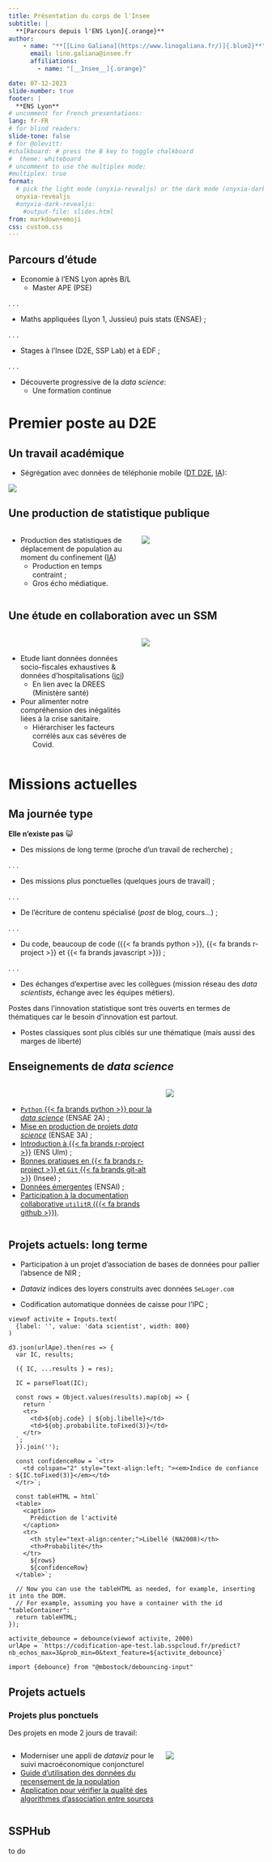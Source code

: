 ```yaml
---
title: Présentation du corps de l'Insee
subtitle: |
  **[Parcours depuis l'ENS Lyon]{.orange}**
author:
    - name: "**[[Lino Galiana](https://www.linogaliana.fr/)]{.blue2}**"
      email: lino.galiana@insee.fr
      affiliations:
        - name: "[__Insee__]{.orange}"

date: 07-12-2023
slide-number: true
footer: |
  **ENS Lyon**
# uncomment for French presentations:
lang: fr-FR
# for blind readers:
slide-tone: false
# for @olevitt:
#chalkboard: # press the B key to toggle chalkboard
#  theme: whiteboard
# uncomment to use the multiplex mode:
#multiplex: true
format:
  # pick the light mode (onyxia-revealjs) or the dark mode (onyxia-dark-revealjs)
  onyxia-revealjs
  #onyxia-dark-revealjs:
    #output-file: slides.html
from: markdown+emoji
css: custom.css
---
```




## Parcours d'étude

- Economie à l'ENS Lyon après B/L
    + Master APE (PSE)

. . .

- Maths appliquées (Lyon 1, Jussieu) puis stats (ENSAE) ;

. . .

- Stages à l'Insee (D2E, SSP Lab) et à EDF ;

. . .

- Découverte progressive de la _data science_:
    + Une formation continue


# Premier poste au D2E

## Un travail académique {.smaller}

- Ségrégation avec données de téléphonie mobile ([DT D2E](https://www.insee.fr/fr/statistiques/fichier/version-html/4925200/G2020-12.pdf), [IA](https://www.insee.fr/fr/statistiques/4930403)):

![](https://ses.ens-lyon.fr/images/actualites-rapports-etudes-et-4-pages/2020-11-09-insee-ia59-fig4.jpg)

## Une production de statistique publique {.smaller}

:::: {.columns}

::: {.column width="50%"}

- Production des statistiques de déplacement de population
au moment du confinement ([IA](https://www.insee.fr/fr/statistiques/4635407))
    + Production en temps contraint ;
    + Gros écho médiatique.

:::

::: {.column width="50%"}

![](telephonie.png)

:::

::::



## Une étude en collaboration avec un SSM {.smaller}

:::: {.columns}

::: {.column width="50%"}

<br>

- Etude liant données données socio-fiscales exhaustives & données d'hospitalisations ([ici](https://drees.solidarites-sante.gouv.fr/publications-communique-de-presse/les-dossiers-de-la-drees/caracteristiques-socio-economiques-des))
    + En lien avec la DREES (Ministère santé)


- Pour alimenter notre compréhension des inégalités liées à la crise sanitaire.
    + Hiérarchiser les facteurs corrélés aux cas sévères de Covid.


:::

::: {.column width="50%"}

![](pyramide.png)

:::

::::

# Missions actuelles

## Ma journée type {.smaller}

__Elle n'existe pas__ 😺

* Des missions de long terme (proche d'un travail de recherche) ;

. . .

* Des missions plus ponctuelles (quelques jours de travail) ;

. . .


* De l'écriture de contenu spécialisé (_post_ de blog, cours...) ;

. . .

* Du code, beaucoup de code ({{< fa brands python >}}, {{< fa brands r-project >}} et {{< fa brands javascript >}}) ;

. . .

* Des échanges d'expertise avec les collègues (mission réseau des _data scientists_, échange avec les équipes métiers).

::: {.callout-note}

Postes dans l'innovation statistique sont très ouverts en termes de thématiques car le besoin 
d'innovation est partout.

- Postes classiques sont plus ciblés sur une thématique (mais aussi des marges de liberté)

:::

## Enseignements de _data science_ {.smaller}

:::: {.columns}

::: {.column width="60%"}

<br>

- [`Python` {{< fa brands python >}} pour la _data science_](https://pythonds.linogaliana.fr/) (ENSAE 2A) ;
- [Mise en production de projets _data science_](https://ensae-reproductibilite.github.io/website/) (ENSAE 3A) ;
- [Introduction à {{< fa brands r-project >}}](https://rgeo.linogaliana.fr/) (ENS Ulm) ;
- [Bonnes pratiques en {{< fa brands r-project >}} et `Git` {{< fa brands git-alt >}}](https://inseefrlab.github.io/formation-bonnes-pratiques-git-R/) (Insee) ;
- [Données émergentes](https://ensai-donnees-emergentes.netlify.app) (ENSAI) ;
- [Participation à la documentation collaborative `utilitR` ({{< fa brands github >}})](https://www.book.utilitr.org).

:::

::: {.column width="40%"}

![](https://minio.lab.sspcloud.fr/lgaliana/generative-art/pythonds/kiddos.png){fig-align="center"}

:::

::::


## Projets actuels: long terme {.smaller}

- Participation à un projet d'association de bases de données pour pallier l'absence de NIR ;

- _Dataviz_ indices des loyers construits avec données `SeLoger.com`

- Codification automatique données de caisse pour l'IPC ;

```ojs
viewof activite = Inputs.text( 
  {label: '', value: 'data scientist', width: 800}
)
```


```ojs
d3.json(urlApe).then(res => {
  var IC, results;

  ({ IC, ...results } = res);

  IC = parseFloat(IC);

  const rows = Object.values(results).map(obj => {
    return `
    <tr>
      <td>${obj.code} | ${obj.libelle}</td>
      <td>${obj.probabilite.toFixed(3)}</td>
    </tr>
  `;
  }).join('');

  const confidenceRow = `<tr>
    <td colspan="2" style="text-align:left; "><em>Indice de confiance : ${IC.toFixed(3)}</em></td>
  </tr>`;

  const tableHTML = html`
  <table>
    <caption>
      Prédiction de l'activité
    </caption>
    <tr>
      <th style="text-align:center;">Libellé (NA2008)</th>
      <th>Probabilité</th>
    </tr>
      ${rows}
      ${confidenceRow}
  </table>`;

  // Now you can use the tableHTML as needed, for example, inserting it into the DOM.
  // For example, assuming you have a container with the id "tableContainer":
  return tableHTML;
});
```

```ojs
activite_debounce = debounce(viewof activite, 2000)
urlApe = `https://codification-ape-test.lab.sspcloud.fr/predict?nb_echos_max=3&prob_min=0&text_feature=${activite_debounce}`
```

```ojs
import {debounce} from "@mbostock/debouncing-input"
```



## Projets actuels
### Projets plus ponctuels

Des projets en mode 2 jours de travail:

:::: {.columns}

::: {.column width="60%"}

- Moderniser une appli de _dataviz_ pour le suivi macroéconomique conjoncturel
- [Guide d'utilisation des données du recensement de la population](https://ssphub.netlify.app/post/parquetrp/)
- [Application pour vérifier la qualité des algorithmes d'association entre sources](https://inseefrlab.github.io/serverless-annotation-tool/)

:::

::: {.column width="40%"}

![](https://ssphub.netlify.app/post/parquetRP/ducks.png)

:::

::::

## SSPHub

to do